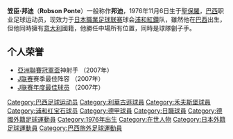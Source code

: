 {{Expand |time=2008-08-09T03:36:05+00:00 }}<!-- 本调用由 {{subst:Expand/auto}} 自动产生。 -->
{{Football player infobox
| playername          = 邦迪
| image               = 
| fullname            = Robson Ponte
| dateofbirth         = {{birth date and age|1976|11|6}}
| cityofbirth         = [[聖保羅|聖保羅]]
| countryofbirth      = [[巴西|巴西]]
| height              = {{height|meters=1.74}}
| currentclub         = {{flagicon|Japan}} [[浦和紅鑽|浦和紅鑽]]
| clubnumber          = 10
| position            = [[中場|中場]]
| youthyears          =
| youthclubs          =
| years               = 1995-1997<br />1997-1998<br />1998-1999<br />1999-2001<br />2001-2003<br />2003-2005<br />2005-
| clubs               = {{tsl|en|Clube Atlético Juventus||CA Juventus}}<br />[[阿美利加明尼路|阿美利加]]<br />[[瓜拉尼足球俱乐部|古蘭尼]]<br />[[利華古遜|利華古遜]]<br />[[禾夫斯堡|禾夫斯堡]]<br />[[利華古遜|利華古遜]]<br />[[浦和紅鑽|浦和紅鑽]]
| caps(goals)         = <br /><br />32 (16)<br />36 {{0}}(2)<br />61 (13)<br />43 {{0}}(4)<br />70 (18)
| nationalyears       = 
| nationalteam        =
| nationalcaps(goals) =
| pcupdate            = 04:34, 10 January 2008 (UTC)
| ntupdate            =
}}

'''笠臣·邦迪'''（'''Robson Ponte'''）一般称作'''邦迪'''，1976年11月6日生于[[聖保羅|聖保羅]]，[[巴西|巴西]]职业足球运动员，现效力于[[日本職業足球联赛|日本職業足球联赛]]球会[[浦和紅鑽|浦和紅鑽]]队，雖然他在[[巴西|巴西]]出生，但他同時擁有[[意大利|意大利]]國籍，他勝任中場所有位置，同時是球隊劊子手。

==个人荣誉==
*[[亞洲聯賽冠軍盃|亞洲聯賽冠軍盃]]神射手 （2007年）
*[[J联赛|J联赛]]赛季最佳阵容 （2007年）
*[[日本職業足球聯賽年度最佳球員|J联赛年度最佳球员]] （2007年）

{{DEFAULTSORT:Ponte, Robson}}
[[Category:巴西足球运动员|Category:巴西足球运动员]]
[[Category:利華古遜球員|Category:利華古遜球員]]
[[Category:禾夫斯堡球員|Category:禾夫斯堡球員]]
[[Category:浦和红宝石球员|Category:浦和红宝石球员]]
[[Category:德甲球員|Category:德甲球員]]
[[Category:日職球員|Category:日職球員]]
[[Category:德國外籍足球運動員|Category:德國外籍足球運動員]]
[[Category:1976年出生|Category:1976年出生]]
[[Category:在世人物|Category:在世人物]]
[[Category:日本外籍足球運動員|Category:日本外籍足球運動員]]
[[Category:巴西旅外足球運動員|Category:巴西旅外足球運動員]]